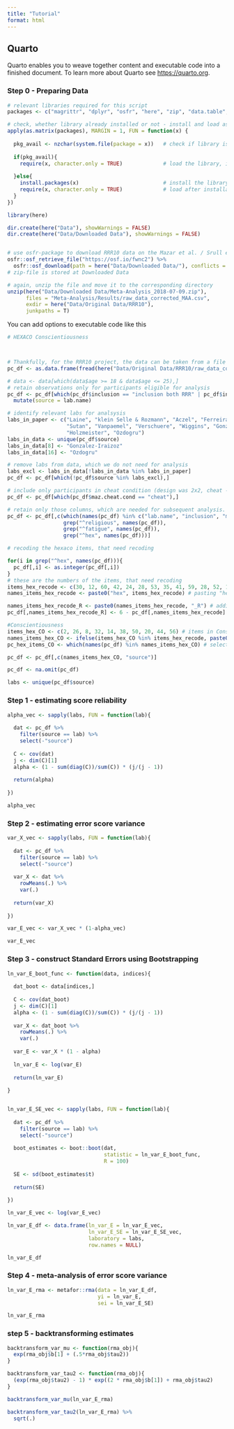 ```yaml
---
title: "Tutorial"
format: html
---
```


## Quarto

Quarto enables you to weave together content and executable code into a finished document. To learn more about Quarto see <https://quarto.org>.

### Step 0 - Preparing Data


```r
# relevant libraries required for this script
packages <- c("magrittr", "dplyr", "osfr", "here", "zip", "data.table", "metafor", "boot")

# check, whether library already installed or not - install and load as needed:
apply(as.matrix(packages), MARGIN = 1, FUN = function(x) {
  
  pkg_avail <- nzchar(system.file(package = x))   # check if library is installed on system
  
  if(pkg_avail){
    require(x, character.only = TRUE)             # load the library, if already installed
    
  }else{
    install.packages(x)                           # install the library, if missing
    require(x, character.only = TRUE)             # load after installation
  }
})
```

```r
library(here)

dir.create(here("Data"), showWarnings = FALSE)
dir.create(here("Data/Downloaded Data"), showWarnings = FALSE)


# use osfr-package to download RRR10 data on the Mazar et al. / Srull et al. replications
osfr::osf_retrieve_file("https://osf.io/fwnc2") %>% 
  osfr::osf_download(path = here("Data/Downloaded Data/"), conflicts = "overwrite")
# zip-file is stored at Downloaded Data

# again, unzip the file and move it to the corresponding directory
unzip(here("Data/Downloaded Data/Meta-Analysis_2018-07-09.zip"),
      files = "Meta-Analysis/Results/raw_data_corrected_MAA.csv",
      exdir = here("Data/Original Data/RRR10"),
      junkpaths = T)
```

You can add options to executable code like this 

```r
# HEXACO Conscientiousness



# Thankfully, for the RRR10 project, the data can be taken from a file directly, without the need of combination:
pc_df <- as.data.frame(fread(here("Data/Original Data/RRR10/raw_data_corrected_MAA.csv")))

# data <- data[which(data$age >= 18 & data$age <= 25),]
# retain observations only for participants eligible for analysis
pc_df <- pc_df[which(pc_df$inclusion == "inclusion both RRR" | pc_df$inclusion == "inclusion Mazar only"),] %>%
  mutate(source = lab.name)

# identify relevant labs for analsysis
labs_in_paper <- c("Laine", "klein Selle & Rozmann", "Aczel", "Ferreira-Santos", "Meijer", "Loschelder", "Wick", "Suchotzki", 
                   "Sutan", "Vanpaemel", "Verschuere", "Wiggins", "Gonzalez-Iraizoz", "Koppel", "Birt", "McCarthy", "Evans", 
                   "Holzmeister", "Ozdogru")
labs_in_data <- unique(pc_df$source)
labs_in_data[8] <- "Gonzalez-Iraizoz"
labs_in_data[16] <- "Ozdogru"

# remove labs from data, which we do not need for analysis
labs_excl <- labs_in_data[!labs_in_data %in% labs_in_paper]
pc_df <- pc_df[which(!pc_df$source %in% labs_excl),]

# include only participants in cheat condition (design was 2x2, cheat - no cheat x commandment - books)
pc_df <- pc_df[which(pc_df$maz.cheat.cond == "cheat"),]

# retain only those columns, which are needed for subsequent analysis.
pc_df <- pc_df[,c(which(names(pc_df) %in% c("lab.name", "inclusion", "maz.prime.cond", "maz.cheat.cond", "source")),
                  grep("^religious", names(pc_df)),
                  grep("^fatigue", names(pc_df)),
                  grep("^hex", names(pc_df)))]

# recoding the hexaco items, that need recoding

for(i in grep("^hex", names(pc_df))){
  pc_df[,i] <- as.integer(pc_df[,i])
}
# these are the numbers of the items, that need recoding
items_hex_recode <- c(30, 12, 60, 42, 24, 28, 53, 35, 41, 59, 28, 52, 10, 46, 9, 15, 57, 21, 26, 32, 14, 20, 44, 56, 1, 31, 49, 19, 55, 48)
names_items_hex_recode <- paste0("hex", items_hex_recode) # pasting "hex" and number gives the column names

names_items_hex_recode_R <- paste0(names_items_hex_recode, "_R") # adding _R for names of items, that are recoded
pc_df[,names_items_hex_recode_R] <- 6 - pc_df[,names_items_hex_recode] # recode items that need recoding

#Conscientiousness
items_hex_CO <- c(2, 26, 8, 32, 14, 38, 50, 20, 44, 56) # items in Conscientiousness subscale
names_items_hex_CO <- ifelse(items_hex_CO %in% items_hex_recode, paste0("hex", items_hex_CO, "_R"), paste0("hex",items_hex_CO)) # did item need recoding?
pc_hex_items_CO <- which(names(pc_df) %in% names_items_hex_CO) # select all items from Conscientiousness subscale, correctly coded

pc_df <- pc_df[,c(names_items_hex_CO, "source")]

pc_df <- na.omit(pc_df)

labs <- unique(pc_df$source)
```

### Step 1 - estimating score reliability

```r
alpha_vec <- sapply(labs, FUN = function(lab){
  
  dat <- pc_df %>% 
    filter(source == lab) %>% 
    select(-"source")
  
  C <- cov(dat)
  j <- dim(C)[1]
  alpha <- (1 - sum(diag(C))/sum(C)) * (j/(j - 1))
  
  return(alpha)
  
})

alpha_vec
```

### Step 2 - estimating error score variance

```r

var_X_vec <- sapply(labs, FUN = function(lab){
  
  dat <- pc_df %>% 
    filter(source == lab) %>% 
    select(-"source")
  
  var_X <- dat %>% 
    rowMeans(.) %>% 
    var(.)
  
  return(var_X)
  
})

var_E_vec <- var_X_vec * (1-alpha_vec)

var_E_vec

```

### Step 3 - construct Standard Errors using Bootstrapping

```r

ln_var_E_boot_func <- function(data, indices){
  
  dat_boot <- data[indices,]
  
  C <- cov(dat_boot)
  j <- dim(C)[1]
  alpha <- (1 - sum(diag(C))/sum(C)) * (j/(j - 1))
  
  var_X <- dat_boot %>% 
    rowMeans(.) %>% 
    var(.)
  
  var_E <- var_X * (1 - alpha)
  
  ln_var_E <- log(var_E)
  
  return(ln_var_E)
  
}


ln_var_E_SE_vec <- sapply(labs, FUN = function(lab){
  
  dat <- pc_df %>% 
    filter(source == lab) %>% 
    select(-"source")
  
  boot_estimates <- boot::boot(dat, 
                               statistic = ln_var_E_boot_func,
                               R = 100)
  
  SE <- sd(boot_estimates$t)
  
  return(SE)
  
})

ln_var_E_vec <- log(var_E_vec)

ln_var_E_df <- data.frame(ln_var_E = ln_var_E_vec, 
                          ln_var_E_SE = ln_var_E_SE_vec, 
                          laboratory = labs, 
                          row.names = NULL)

ln_var_E_df
```

### Step 4 - meta-analysis of error score variance

```r

ln_var_E_rma <- metafor::rma(data = ln_var_E_df,
                             yi = ln_var_E,
                             sei = ln_var_E_SE)

ln_var_E_rma

```
### step 5 - backtransforming estimates

```r
backtransform_var_mu <- function(rma_obj){
  exp(rma_obj$b[1] + (.5*rma_obj$tau2))
}

backtransform_var_tau2 <- function(rma_obj){
  (exp(rma_obj$tau2) - 1) * exp((2 * rma_obj$b[1]) + rma_obj$tau2)
}

backtransform_var_mu(ln_var_E_rma)

backtransform_var_tau2(ln_var_E_rma) %>% 
  sqrt(.)
```
